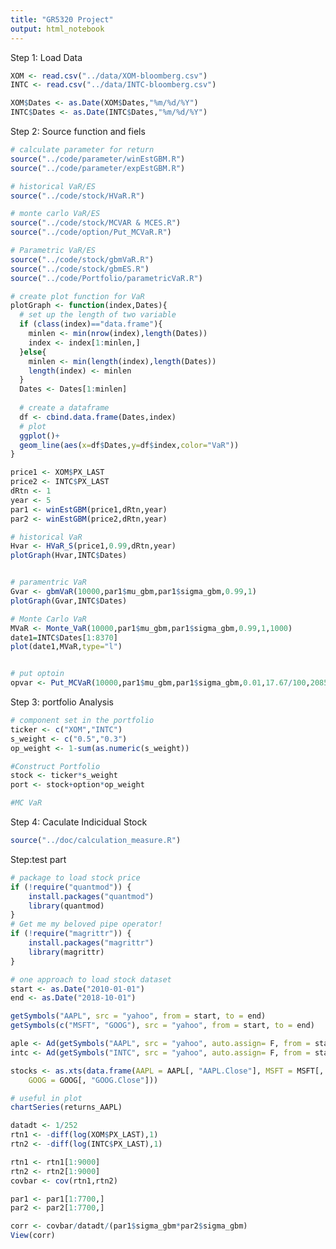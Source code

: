 ```yaml
---
title: "GR5320 Project"
output: html_notebook
---
```



Step 1: Load Data

```r
XOM <- read.csv("../data/XOM-bloomberg.csv")
INTC <- read.csv("../data/INTC-bloomberg.csv")

XOM$Dates <- as.Date(XOM$Dates,"%m/%d/%Y")
INTC$Dates <- as.Date(INTC$Dates,"%m/%d/%Y")
```

Step 2: Source function and fiels 
```r
# calculate parameter for return
source("../code/parameter/winEstGBM.R")
source("../code/parameter/expEstGBM.R")

# historical VaR/ES
source("../code/stock/HVaR.R")

# monte carlo VaR/ES
source("../code/stock/MCVAR & MCES.R")
source("../code/option/Put_MCVaR.R")

# Parametric VaR/ES
source("../code/stock/gbmVaR.R")
source("../code/stock/gbmES.R")
source("../code/Portfolio/parametricVaR.R")
```


```r
# create plot function for VaR
plotGraph <- function(index,Dates){
  # set up the length of two variable
  if (class(index)=="data.frame"){
    minlen <- min(nrow(index),length(Dates))
    index <- index[1:minlen,]
  }else{
    minlen <- min(length(index),length(Dates))
    length(index) <- minlen
  }
  Dates <- Dates[1:minlen]
  
  # create a dataframe
  df <- cbind.data.frame(Dates,index)
  # plot
  ggplot()+
  geom_line(aes(x=df$Dates,y=df$index,color="VaR"))
}
```



```r
price1 <- XOM$PX_LAST
price2 <- INTC$PX_LAST
dRtn <- 1
year <- 5
par1 <- winEstGBM(price1,dRtn,year)
par2 <- winEstGBM(price2,dRtn,year)

# historical VaR  
Hvar <- HVaR_S(price1,0.99,dRtn,year)
plotGraph(Hvar,INTC$Dates)


# paramentric VaR
Gvar <- gbmVaR(10000,par1$mu_gbm,par1$sigma_gbm,0.99,1)
plotGraph(Gvar,INTC$Dates)

# Monte Carlo VaR
MVaR <- Monte_VaR(10000,par1$mu_gbm,par1$sigma_gbm,0.99,1,1000)
date1=INTC$Dates[1:8370]
plot(date1,MVaR,type="l")


# put optoin
opvar <- Put_MCVaR(10000,par1$mu_gbm,par1$sigma_gbm,0.01,17.67/100,2085.18,1,100,90,0.99,5,10)  # n?
```


Step 3: portfolio Analysis
```r
# component set in the portfolio
ticker <- c("XOM","INTC")
s_weight <- c("0.5","0.3")
op_weight <- 1-sum(as.numeric(s_weight))

#Construct Portfolio
stock <- ticker*s_weight
port <- stock+option*op_weight

#MC VaR

```

Step 4: Caculate Indicidual Stock
```r
source("../doc/calculation_measure.R")
```


#########################################################
Step:test part
```r
# package to load stock price
if (!require("quantmod")) {
    install.packages("quantmod")
    library(quantmod)
}
# Get me my beloved pipe operator!
if (!require("magrittr")) {
    install.packages("magrittr")
    library(magrittr)
}
```

```r
# one approach to load stock dataset
start <- as.Date("2010-01-01")
end <- as.Date("2018-10-01")

getSymbols("AAPL", src = "yahoo", from = start, to = end)
getSymbols(c("MSFT", "GOOG"), src = "yahoo", from = start, to = end)

aple <- Ad(getSymbols("AAPL", src = "yahoo", auto.assign= F, from = start))
intc <- Ad(getSymbols("INTC", src = "yahoo", auto.assign= F, from = start))

stocks <- as.xts(data.frame(AAPL = AAPL[, "AAPL.Close"], MSFT = MSFT[, "MSFT.Close"], 
    GOOG = GOOG[, "GOOG.Close"]))

# useful in plot
chartSeries(returns_AAPL)

```

```r
datadt <- 1/252
rtn1 <- -diff(log(XOM$PX_LAST),1)
rtn2 <- -diff(log(INTC$PX_LAST),1)

rtn1 <- rtn1[1:9000]
rtn2 <- rtn2[1:9000]
covbar <- cov(rtn1,rtn2)

par1 <- par1[1:7700,]
par2 <- par2[1:7700,]

corr <- covbar/datadt/(par1$sigma_gbm*par2$sigma_gbm)
View(corr)
```

